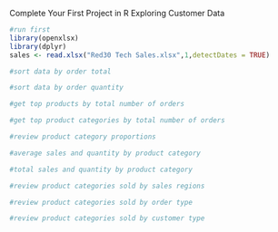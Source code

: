Complete Your First Project in R
Exploring Customer Data

```{r}
#run first
library(openxlsx)
library(dplyr)
sales <- read.xlsx("Red30 Tech Sales.xlsx",1,detectDates = TRUE)
```

```{r}
#sort data by order total

```


```{r}
#sort data by order quantity

```

```{r}
#get top products by total number of orders

```


```{r}
#get top product categories by total number of orders

```


```{r}
#review product category proportions

```

```{r}
#average sales and quantity by product category

```

```{r}
#total sales and quantity by product category

```

```{r}
#review product categories sold by sales regions

```

```{r}
#review product categories sold by order type

```

```{r}
#review product categories sold by customer type

```

